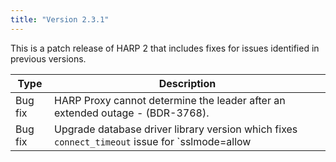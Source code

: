 ```yaml
---
title: "Version 2.3.1"
---
```


This is a patch release of HARP 2 that includes fixes for issues identified
in previous versions.

| Type | Description |
| ---- |------------ |
| Bug fix     | HARP Proxy cannot determine the leader after an extended outage - (BDR-3768).                             |
| Bug fix     | Upgrade database driver library version which fixes `connect_timeout` issue for `sslmode=allow|prefer`.   |
